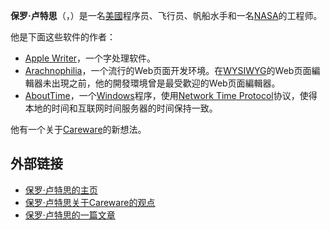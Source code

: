'''保罗·卢特思'''（'''{{lang|en|Paul Lutus}}'''，{{bd|1945年|catIdx=Lutus}}）是一名[[美國|美國]]程序员、飞行员、帆船水手和一名[[NASA|NASA]]的工程师。

他是下面这些软件的作者：
* [[Apple_Writer|Apple Writer]]，一个字处理软件。
* [[Arachnophilia|Arachnophilia]]，一个流行的Web页面开发环境。在[[WYSIWYG|WYSIWYG]]的Web页面編輯器未出現之前，他的開發環境曾是最受歡迎的Web页面編輯器。
* [[AboutTime|AboutTime]]，一个[[Windows|Windows]]程序，使用[[Network_Time_Protocol|Network Time Protocol]]协议，使得本地的时间和互联网时间服务器的时间保持一致。

他有一个关于[[Careware|Careware]]的新想法。

==外部链接==
*[http://www.arachnoid.com/lutus/ 保罗·卢特思的主页]{{dead link|date=2017年11月 |bot=InternetArchiveBot |fix-attempted=yes }}
*[http://www.arachnoid.com/careware/index.html 保罗·卢特思关于Careware的观点] {{Wayback|url=http://www.arachnoid.com/careware/index.html |date=20201202002846 }}
*[http://www.atariarchives.org/deli/cottage_computer_programming.php 保罗·卢特思的一篇文章] {{Wayback|url=http://www.atariarchives.org/deli/cottage_computer_programming.php |date=20201112000528 }}

<!-- Interwiki links -->